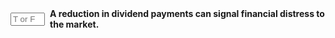 ::: {.question-block}

<form onsubmit="event.preventDefault(); checkAnswerBox('module10_tf_q20','T')" style="display: flex; align-items: center; gap: 8px;">
  <input type="text" id="module10_tf_q20" name="module10_tf_q20" maxlength="1" placeholder="T or F" style="width: 55px;" data-correct-answer="T" /> 
  <label for="module10_tf_q20"><strong>A reduction in dividend payments can signal financial distress to the market.</strong></label>
</form>

<div id="feedback-module10_tf_q20" class="feedback" data-status="" style="display:none;">
TRUE.  Dividend cuts are often interpreted as negative news about future cash flows.
</div>

:::
